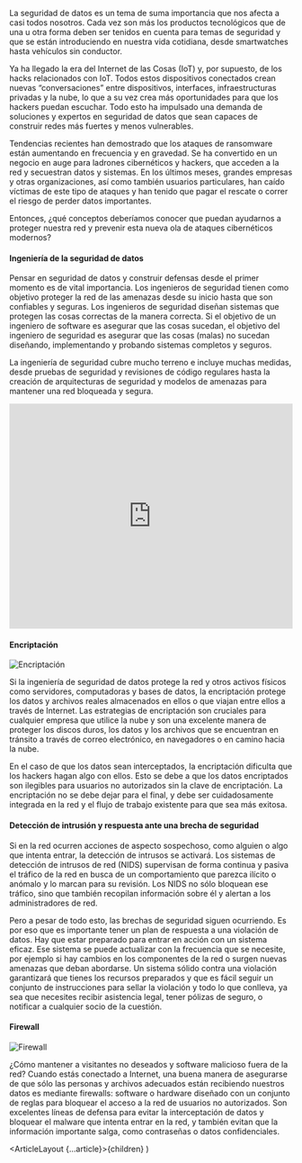 

La seguridad de datos es un tema de suma importancia
que nos afecta a casi todos nosotros. Cada vez son más
los productos tecnológicos que de una u otra forma deben
ser tenidos en cuenta para temas de seguridad y que se están
introduciendo en nuestra vida cotidiana, desde smartwatches
hasta vehículos sin conductor.

Ya ha llegado la era del Internet de las Cosas (IoT) y, por
supuesto, de los hacks relacionados con IoT. Todos estos
dispositivos conectados crean nuevas “conversaciones” entre
dispositivos, interfaces, infraestructuras privadas y la nube,
lo que a su vez crea más oportunidades para que los hackers
puedan escuchar. Todo esto ha impulsado una demanda de soluciones
y expertos en seguridad de datos que sean capaces de construir
redes más fuertes y menos vulnerables.

Tendencias recientes han demostrado que los ataques de
ransomware están aumentando en frecuencia y en gravedad.
Se ha convertido en un negocio en auge para ladrones
cibernéticos y hackers, que acceden a la red y secuestran
datos y sistemas. En los últimos meses, grandes empresas y
otras organizaciones, así como también usuarios particulares,
han caído víctimas de este tipo de ataques y han tenido que pagar
el rescate o correr el riesgo de perder datos importantes.

Entonces, ¿qué conceptos deberíamos conocer que puedan ayudarnos a
proteger nuestra red y prevenir esta nueva ola de ataques cibernéticos modernos?

#### Ingeniería de la seguridad de datos

Pensar en seguridad de datos y construir defensas desde el
primer momento es de vital importancia. Los ingenieros de
seguridad tienen como objetivo proteger la red de las amenazas
desde su inicio hasta que son confiables y seguras. Los ingenieros
de seguridad diseñan sistemas que protegen las cosas correctas de
la manera correcta. Si el objetivo de un ingeniero de software es
asegurar que las cosas sucedan, el objetivo del ingeniero de
seguridad es asegurar que las cosas (malas) no sucedan diseñando,
implementando y probando sistemas completos y seguros.

La ingeniería de seguridad cubre mucho terreno e incluye muchas
medidas, desde pruebas de seguridad y revisiones de código regulares
hasta la creación de arquitecturas de seguridad y modelos de amenazas
para mantener una red bloqueada y segura.

<iframe
  width="100%"
  height="400"
  src="https://www.youtube.com/embed/LTQKwnR4vdU"
  title="YouTube video player"
  frameborder="0"
  allow="accelerometer; autoplay; clipboard-write; encrypted-media; gyroscope; picture-in-picture"
  allowfullscreen
></iframe>

#### Encriptación

![Encriptación](https://antiun.com/wp-content/uploads/2019/05/tipos-encriptacion-de-datos.png)

Si la ingeniería de seguridad de datos protege la red y
otros activos físicos como servidores, computadoras y bases de
datos, la encriptación protege los datos y archivos reales
almacenados en ellos o que viajan entre ellos a través de Internet.
Las estrategias de encriptación son cruciales para cualquier empresa
que utilice la nube y son una excelente manera de proteger los discos
duros, los datos y los archivos que se encuentran en tránsito a través
de correo electrónico, en navegadores o en camino hacia la nube.

En el caso de que los datos sean interceptados, la encriptación
dificulta que los hackers hagan algo con ellos. Esto se debe a que
los datos encriptados son ilegibles para usuarios no autorizados sin
la clave de encriptación. La encriptación no se debe dejar para el
final, y debe ser cuidadosamente integrada en la red y el flujo de
trabajo existente para que sea más exitosa.

#### Detección de intrusión y respuesta ante una brecha de seguridad

Si en la red ocurren acciones de aspecto sospechoso, como
alguien o algo que intenta entrar, la detección de intrusos
se activará. Los sistemas de detección de intrusos de red
(NIDS) supervisan de forma continua y pasiva el tráfico de
la red en busca de un comportamiento que parezca ilícito o
anómalo y lo marcan para su revisión. Los NIDS no sólo bloquean
ese tráfico, sino que también recopilan información sobre él y
alertan a los administradores de red.

Pero a pesar de todo esto, las brechas de seguridad siguen
ocurriendo. Es por eso que es importante tener un plan de
respuesta a una violación de datos. Hay que estar preparado
para entrar en acción con un sistema eficaz. Ese sistema se
puede actualizar con la frecuencia que se necesite, por ejemplo
si hay cambios en los componentes de la red o surgen nuevas
amenazas que deban abordarse. Un sistema sólido contra una
violación garantizará que tienes los recursos preparados y
que es fácil seguir un conjunto de instrucciones para sellar
la violación y todo lo que conlleva, ya sea que necesites recibir
asistencia legal, tener pólizas de seguro, o notificar a cualquier
socio de la cuestión.

#### Firewall

![Firewall](https://antiun.com/wp-content/uploads/2019/07/firewall-funcionamiento.png)

¿Cómo mantener a visitantes no deseados y software
malicioso fuera de la red? Cuando estás conectado a Internet,
una buena manera de asegurarse de que sólo las personas y
archivos adecuados están recibiendo nuestros datos es mediante
firewalls: software o hardware diseñado con un conjunto de reglas
para bloquear el acceso a la red de usuarios no autorizados. Son
excelentes líneas de defensa para evitar la interceptación de datos y
bloquear el malware que intenta entrar en la red, y también evitan que
la información importante salga, como contraseñas o datos confidenciales.

  <ArticleLayout {...article}>{children}</ArticleLayout>
)

